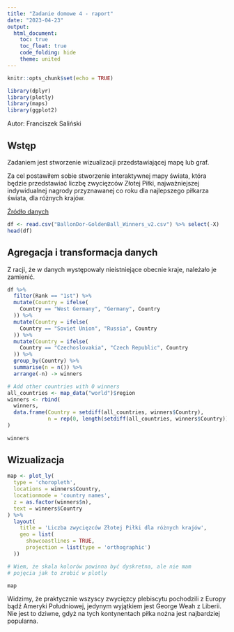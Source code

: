 ---
title: "Zadanie domowe 4 - raport"
date: "2023-04-23"
output: 
  html_document:
    toc: true
    toc_float: true
    code_folding: hide
    theme: united
---

```{r setup, include=FALSE, message=FALSE}
knitr::opts_chunk$set(echo = TRUE)

library(dplyr)
library(plotly)
library(maps)
library(ggplot2)
```

Autor: Franciszek Saliński

## Wstęp

Zadaniem jest stworzenie wizualizacji przedstawiającej mapę lub graf.

Za cel postawiłem sobie stworzenie interaktywnej mapy świata, która będzie przedstawiać liczbę zwycięzców Złotej Piłki, najważniejszej indywidualnej nagrody przyznawanej co roku dla najlepszego piłkarza świata, dla różnych krajów.

[Źródło danych](https://www.kaggle.com/datasets/marcellopaolo/ballon-dor-golden-ball-winners?select=BallonDor-GoldenBall_Winners_v2.csv)

```{r}
df <- read.csv("BallonDor-GoldenBall_Winners_v2.csv") %>% select(-X)
head(df)
```

## Agregacja i transformacja danych

Z racji, że w danych występowały nieistniejące obecnie kraje, należało je zamienić.

```{r}
df %>%
  filter(Rank == "1st") %>% 
  mutate(Country = ifelse(
    Country == "West Germany", "Germany", Country
  )) %>% 
  mutate(Country = ifelse(
    Country == "Soviet Union", "Russia", Country
  )) %>%
  mutate(Country = ifelse(
    Country == "Czechoslovakia", "Czech Republic", Country
  )) %>%
  group_by(Country) %>% 
  summarise(n = n()) %>% 
  arrange(-n) -> winners

# Add other countries with 0 winners
all_countries <- map_data("world")$region
winners <- rbind(
  winners,
  data.frame(Country = setdiff(all_countries, winners$Country),
             n = rep(0, length(setdiff(all_countries, winners$Country))))
)
  
winners
```

## Wizualizacja

```{r}
map <- plot_ly(
  type = 'choropleth',
  locations = winners$Country,
  locationmode = 'country names',
  z = as.factor(winners$n),
  text = winners$Country
) %>% 
  layout(
    title = 'Liczba zwycięzców Złotej Piłki dla różnych krajów',
    geo = list(
      showcoastlines = TRUE,
      projection = list(type = 'orthographic')
  ))

# Wiem, że skala kolorów powinna być dyskretna, ale nie mam
# pojęcia jak to zrobić w plotly

map
```

Widzimy, że praktycznie wszyscy zwycięzcy plebiscytu pochodzili z Europy bądź Ameryki Południowej, jedynym wyjątkiem jest George Weah z Liberii. Nie jest to dziwne, gdyż na tych kontynentach piłka nożna jest najbardziej popularna.
